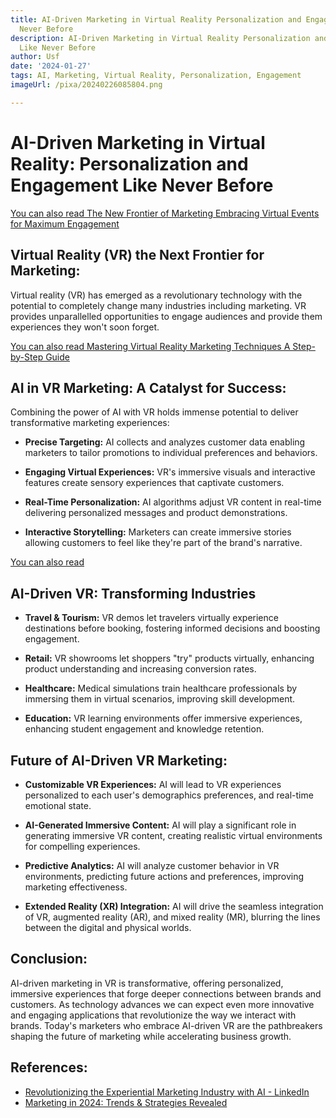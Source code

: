 ```yaml
---
title: AI-Driven Marketing in Virtual Reality Personalization and Engagement Like
  Never Before
description: AI-Driven Marketing in Virtual Reality Personalization and Engagement
  Like Never Before
author: Usf
date: '2024-01-27'
tags: AI, Marketing, Virtual Reality, Personalization, Engagement
imageUrl: /pixa/20240226085804.png

---
```

# AI-Driven Marketing in  Virtual  Reality: Personalization and Engagement Like Never Before

[You can also read The New Frontier of  Marketing Embracing Virtual Events for Maximum Engagement](The%20New%20Frontier%20of%20Marketing%20Embracing%20Virtual%20Events%20for%20Maximum%20Engagement)


## Virtual Reality (VR) the Next Frontier for Marketing:

Virtual reality (VR) has  emerged as a revolutionary technology with  the potential to completely change  many industries  including  marketing. VR provides unparallelled opportunities to engage audiences and provide them experiences they  won't soon forget.

[You can also read Mastering Virtual Reality Marketing Techniques A Step-by-Step Guide](Mastering%20Virtual%20Reality%20Marketing%20Techniques%20A%20Step-by-Step%20Guide)


## AI in  VR Marketing:  A  Catalyst for Success:

Combining the power of AI with VR holds immense potential to  deliver transformative marketing experiences:

- **Precise  Targeting:** AI collects and analyzes customer data enabling marketers to tailor promotions to individual preferences  and behaviors.

- **Engaging Virtual Experiences:**  VR's immersive visuals and interactive features create sensory experiences that captivate customers.

- **Real-Time Personalization:** AI algorithms adjust  VR content in real-time delivering personalized messages and product demonstrations.

-  **Interactive Storytelling:** Marketers can  create immersive  stories allowing customers to feel like they're part of the brand's narrative.

[You can also read ]()


## AI-Driven VR: Transforming Industries

- **Travel & Tourism:** VR demos let travelers virtually experience  destinations  before booking, fostering informed decisions and  boosting engagement.

- **Retail:** VR showrooms let shoppers "try" products virtually, enhancing product understanding and  increasing conversion rates.

- **Healthcare:** Medical simulations train healthcare professionals by immersing them in virtual scenarios, improving skill development.

- **Education:** VR learning environments offer immersive experiences, enhancing student engagement and knowledge retention.

## Future of  AI-Driven VR Marketing:

- **Customizable VR Experiences:** AI will lead to VR experiences personalized  to each user's  demographics preferences, and real-time emotional state.

- **AI-Generated Immersive Content:**  AI will play a  significant role in generating immersive VR content, creating realistic  virtual environments for  compelling experiences.

- **Predictive Analytics:** AI  will analyze customer behavior in VR environments,  predicting future actions and preferences, improving marketing effectiveness.

- **Extended Reality (XR) Integration:** AI will drive the seamless  integration of VR, augmented  reality (AR), and mixed reality (MR), blurring the  lines between the digital and physical worlds.

## Conclusion:

AI-driven  marketing in VR is transformative, offering personalized, immersive experiences that forge deeper connections between brands and customers. As technology advances we  can expect even more innovative and engaging applications that revolutionize the way we interact with brands. Today's marketers who embrace AI-driven VR are the pathbreakers shaping the future of marketing while accelerating business growth.

## References:
- [Revolutionizing the Experiential Marketing Industry with AI - LinkedIn](https://www.linkedin.com/pulse/revolutionizing-experiential-marketing-industry-ai-be5of)
- [Marketing in 2024: Trends & Strategies Revealed](https://www.section5media.com/blog/marketing-in-2024/)
